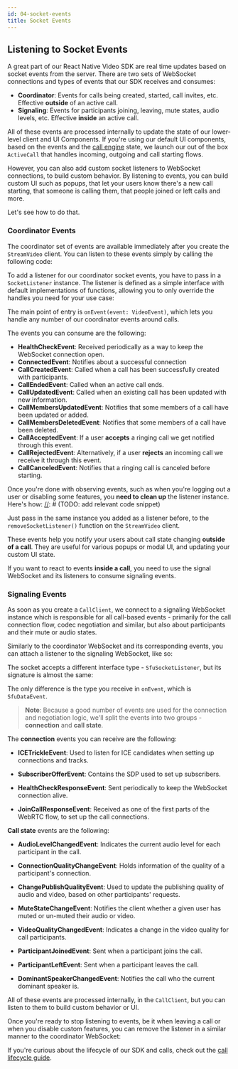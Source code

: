 ```yaml
---
id: 04-socket-events
title: Socket Events
---
```



## Listening to Socket Events

A great part of our React Native Video SDK are real time updates based on socket events from the server. There are two sets of WebSocket connections and types of events that our SDK receives and consumes:

* **Coordinator**: Events for calls being created, started, call invites, etc. Effective **outside** of an active call.
* **Signaling**: Events for participants joining, leaving, mute states, audio levels, etc. Effective **inside** an active call.

All of these events are processed internally to update the state of our lower-level client and UI Components. If you're using our default UI components, based on the events and the [call engine](03-call-engine.mdx) state, we launch our out of the box `ActiveCall` that handles incoming, outgoing and call starting flows.

However, you can also add custom socket listeners to WebSocket connections, to build custom behavior. By listening to events, you can build custom UI such as popups, that let your users know there's a new call starting, that someone is calling them, that people joined or left calls and more.

Let's see how to do that.

### Coordinator Events

The coordinator set of events are available immediately after you create the `StreamVideo` client. You can listen to these events simply by calling the following code:

[//]: # (TODO: add relevant code snippet)


To add a listener for our coordinator socket events, you have to pass in a `SocketListener` instance. The listener is defined as a simple interface with default implementations of functions, allowing you to only override the handles you need for your use case:

[//]: # (TODO: add relevant code snippet)


The main point of entry is `onEvent(event: VideoEvent)`, which lets you handle any number of our coordinator events around calls.

The events you can consume are the following:

* **HealthCheckEvent**: Received periodically as a way to keep the WebSocket connection open.
* **ConnectedEvent**: Notifies about a successful connection
* **CallCreatedEvent**: Called when a call has been successfully created with participants.
* **CallEndedEvent**: Called when an active call ends.
* **CallUpdatedEvent**: Called when an existing call has been updated with new information.
* **CallMembersUpdatedEvent**: Notifies that some members of a call have been updated or added.
* **CallMembersDeletedEvent**: Notifies that some members of a call have been deleted.
* **CallAcceptedEvent**: If a user **accepts** a ringing call we get notified through this event.
* **CallRejectedEvent**: Alternatively, if a user **rejects** an incoming call we receive it through this event.
* **CallCanceledEvent**: Notifies that a ringing call is canceled before starting.

Once you're done with observing events, such as when you're logging out a user or disabling some features, you **need to clean up** the listener instance. Here's how:
[//]: # (TODO: add relevant code snippet)

Just pass in the same instance you added as a listener before, to the `removeSocketListener()` function on the `StreamVideo` client.

These events help you notify your users about call state changing **outside of a call**. They are useful for various popups or modal UI, and updating your custom UI state.

If you want to react to events **inside a call**, you need to use the signal WebSocket and its listeners to consume signaling events.

### Signaling Events

As soon as you create a `CallClient`, we connect to a signaling WebSocket instance which is responsible for all call-based events - primarily for the call connection flow, codec negotiation and similar, but also about participants and their mute or audio states.

Similarly to the coordinator WebSocket and its corresponding events, you can attach a listener to the signaling WebSocket, like so:

[//]: # (TODO: add relevant code snippet)


The socket accepts a different interface type - `SfuSocketListener`, but its signature is almost the same:

[//]: # (TODO: add relevant code snippet)


The only difference is the type you receive in `onEvent`, which is `SfuDataEvent`.

> **Note**: Because a good number of events are used for the connection and negotiation logic, we'll split the events into two groups - **connection** and **call state**.

The **connection** events you can receive are the following:

* **ICETrickleEvent**: Used to listen for ICE candidates when setting up connections and tracks.
* **SubscriberOfferEvent**: Contains the SDP used to set up subscribers.

* **HealthCheckResponseEvent**: Sent periodically to keep the WebSocket connection alive.
* **JoinCallResponseEvent**: Received as one of the first parts of the WebRTC flow, to set up the call connections.

**Call state** events are the following:

* **AudioLevelChangedEvent**: Indicates the current audio level for each participant in the call.

* **ConnectionQualityChangeEvent**: Holds information of the quality of a participant's connection.

* **ChangePublishQualityEvent**: Used to update the publishing quality of audio and video, based on other participants' requests.
* **MuteStateChangeEvent**: Notifies the client whether a given user has muted or un-muted their audio or video.
* **VideoQualityChangedEvent**: Indicates a change in the video quality for call participants.
* **ParticipantJoinedEvent**: Sent when a participant joins the call.
* **ParticipantLeftEvent**: Sent when a participant leaves the call.
* **DominantSpeakerChangedEvent**: Notifies the call who the current dominant speaker is.

All of these events are processed internally, in the `CallClient`, but you can listen to them to build custom behavior or UI.

Once you're ready to stop listening to events, be it when leaving a call or when you disable custom features, you can remove the listener in a similar manner to the coordinator WebSocket:

[//]: # (TODO: add relevant code snippet)

If you're curious about the lifecycle of our SDK and calls, check out the [call lifecycle guide](02-call-lifecycle.mdx).
